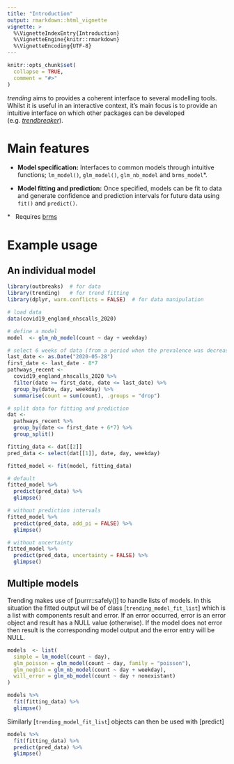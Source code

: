 ```yaml
---
title: "Introduction"
output: rmarkdown::html_vignette
vignette: >
  %\VignetteIndexEntry{Introduction}
  %\VignetteEngine{knitr::rmarkdown}
  %\VignetteEncoding{UTF-8}
---
```


```r
knitr::opts_chunk$set(
  collapse = TRUE,
  comment = "#>"
)
```

*trending* aims to provides a coherent interface to several modelling tools.
Whilst it is useful in an interactive context, it's main focus is to provide
an intuitive interface on which other packages can be developed
(e.g. [*trendbreaker*](https://github.com/reconhub/trendbreaker)).

# Main features

- **Model specification:** Interfaces to common models through intuitive
  functions; `lm_model()`, `glm_model()`, `glm_nb_model` and `brms_model`*.

- **Model fitting and prediction:** Once specified, models can be fit to data
  and generate confidence and prediction intervals for future data using `fit()`
  and `predict()`.

\* &nbsp; Requires [brms](https://CRAN.R-project.org/package=brms)

# Example usage

## An individual model 
```r
library(outbreaks)  # for data
library(trending)   # for trend fitting
library(dplyr, warn.conflicts = FALSE)  # for data manipulation

# load data
data(covid19_england_nhscalls_2020)

# define a model
model  <- glm_nb_model(count ~ day + weekday)

# select 6 weeks of data (from a period when the prevalence was decreasing)
last_date <- as.Date("2020-05-28")
first_date <- last_date - 8*7
pathways_recent <-
  covid19_england_nhscalls_2020 %>%
  filter(date >= first_date, date <= last_date) %>%
  group_by(date, day, weekday) %>%
  summarise(count = sum(count), .groups = "drop")

# split data for fitting and prediction
dat <-
  pathways_recent %>%
  group_by(date <= first_date + 6*7) %>%
  group_split()

fitting_data <- dat[[2]]
pred_data <- select(dat[[1]], date, day, weekday)

fitted_model <- fit(model, fitting_data)

# default
fitted_model %>% 
  predict(pred_data) %>%
  glimpse()

# without prediction intervals
fitted_model %>% 
  predict(pred_data, add_pi = FALSE) %>% 
  glimpse()

# without uncertainty
fitted_model %>% 
  predict(pred_data, uncertainty = FALSE) %>% 
  glimpse()
```

## Multiple models
Trending makes use of [purrr::safely()] to handle lists of models.  In this
situation the fitted output wil be of class [`trending_model_fit_list`] which
is a list with components result and error. If an error occurred, error is an 
error object and result has a NULL value (otherwise). If the model does not
error then result is the corresponding model output and the error entry will be
NULL.

```r
models  <- list(
  simple = lm_model(count ~ day),
  glm_poisson = glm_model(count ~ day, family = "poisson"),
  glm_negbin = glm_nb_model(count ~ day + weekday),
  will_error = glm_nb_model(count ~ day + nonexistant)
)

models %>%
  fit(fitting_data) %>%
  glimpse()
```

Similarly [`trending_model_fit_list`] objects can then be used with [predict]
```r
models %>%
  fit(fitting_data) %>% 
  predict(pred_data) %>% 
  glimpse()
```


